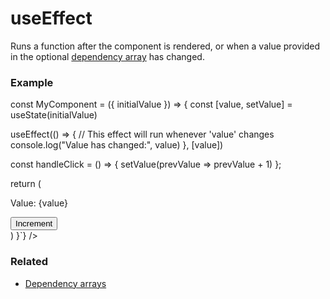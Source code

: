 
# useEffect

Runs a function after the component is rendered, or 
when a value provided in the optional 
<a href="/docs/hooks/dependency-arrays">dependency array</a>
has changed.

### Example
<div className="not-prose">
  <CodeBlock 
    lang="jsx" 
    code={`\

const MyComponent = ({ initialValue }) => {
  const [value, setValue] = useState(initialValue)

  useEffect(() => {
    // This effect will run whenever 'value' changes
    console.log("Value has changed:", value)
  }, [value])

  const handleClick = () => {
    setValue(prevValue => prevValue + 1)
  };

  return (
    <div>
      <p>Value: {value}</p>
      <button onClick={handleClick}>Increment</button>
    </div>
  )
}`} />
</div>

### Related
<ul>
  <li><a href="/docs/hooks/dependency-arrays">Dependency arrays</a></li>
</ul>